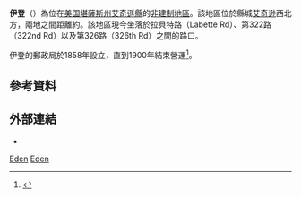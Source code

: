 {{noteTA
|1=zh-hans:县;zh-hk:縣;zh-tw:郡;
}}
{{Infobox settlement
|official_name = 伊登
|native_name = Eden
|settlement_type = [[非建制地區|非建制地區]]
|pushpin_map=USA Kansas
|coordinates_region = US-KS
|subdivision_type = [[世界政區索引|國家]]
|subdivision_name = [[美国|美国]]
|subdivision_type1 = [[美國行政區劃|州]]
|subdivision_name1 = [[堪薩斯州|堪薩斯州]]
|subdivision_type2 = [[堪薩斯州行政區劃|縣]]
|subdivision_name2 = [[艾奇遜縣_(堪薩斯州)|艾奇遜縣]]
|timezone = 
|utc_offset = 
|timezone_DST = 
|utc_offset_DST = 
|elevation_footnotes = 
|elevation_m = 301
|elevation_ft = 988
|latd = 39 |
latm = 38 |
lats = 05 |
latNS = N |
longd = 95 |
longm = 15 |
longs = 51 |
longEW = W |
coordinates_display=%
|postal_code_type = [[美國郵區編號|郵區編號]]
|postal_code = 
|area_code = 
|blank_name = [[地名信息系统|GNIS]] feature ID
|blank_info = 482149<ref name="GR3">{{cite web|url=http://geonames.usgs.gov|accessdate=|title=US Board on Geographic Names|publisher=[[美國地質調查局|美國地質調查局]]|date=|archive-date=2019-01-06|archive-url=https://web.archive.org/web/20190106225957/https://geonames.usgs.gov/|dead-url=no}}</ref>
|website = 
|footnotes = 
}}

'''伊登'''（{{lang-en|'''Eden'''}}）為位在[[美国|美国]][[堪薩斯州|堪薩斯州]][[艾奇遜縣_(堪薩斯州)|艾奇遜縣]]的[[非建制地區|非建制地區]]。該地區位於縣城[[艾奇逊_(堪萨斯州)|艾奇逊]]西北方，兩地之間距離約{{convert|8|km|mi}}。該地區現今坐落於拉貝特路（Labette Rd）、第322路（322nd Rd）以及第326路（326th Rd）之間的路口。

伊登的郵政局於1858年設立，直到1900年結束營運<ref>{{cite web | url=http://www.kshs.org/geog/geog_postoffices/search/county:AT | title=Kansas Post Offices, 1828-1961 (archived) | publisher=Kansas Historical Society | accessdate=4 June 2014 | deadurl=yes | archiveurl=https://web.archive.org/web/20131009125756/http://www.kshs.org/geog/geog_postoffices/search/county:AT | archivedate=2013年10月9日 }}</ref>。

==參考資料==
{{reflist}}

==外部連結==
*{{GNIS|482149|Eden (historical)}}

{{艾奇遜縣 (堪薩斯州)}}

[[Category:艾奇遜縣非建制地區_(堪薩斯州)|Eden]]
[[Category:堪薩斯州非建制地區|Eden]]

{{AtchisonCountyKS-geo-stub}}
